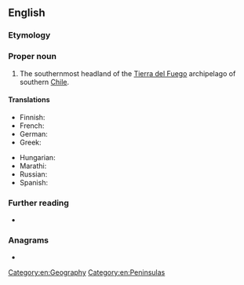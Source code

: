 ==English==

===Etymology===
{{rfe|lang=en}}

===Proper noun===
{{en-proper noun|head=[[cape|Cape]] [[horn|Horn]]}}

# The southernmost headland of the [[Tierra del Fuego]] archipelago of southern [[Chile]].

====Translations====
{{trans-top|southernmost headland of Tierra del Fuego}}
* Finnish: {{t+|fi|Kap Horn}}
* French: {{t+|fr|Cap Horn|m}}
* German: {{t|de|Kap Hoorn|n}}
* Greek: {{t|el|Ακρωτήριο Χορν|n}}
{{trans-mid}}
* Hungarian: {{t|hu|Horn-fok}}
* Marathi: {{t|mr|केप हॉर्न|tr=kepa hǒrna|sc=Deva}}
* Russian: {{t|ru|мыс Горн|m}}
* Spanish: {{t|es|Cabo de Hornos|m}}
{{trans-bottom}}

===Further reading===
* {{pedia}}

===Anagrams===
* {{anagrams|en|canephor|car phone|carphone|chaperon}}

[[Category:en:Geography]]
[[Category:en:Peninsulas]]
